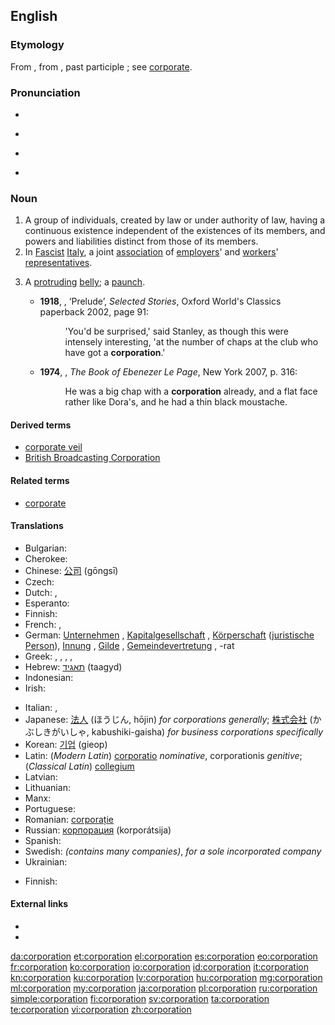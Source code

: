 {{wikipedia}}
==English==

===Etymology===
From {{etyl|LL.|en}} {{term|corporatio||assumption of a body}}, from {{etyl|la|en}} {{term|coporare|lang=la}}, past participle {{term|corporatus||to form into a body}}; see [[corporate]].

===Pronunciation===
* {{audio|en-us-corporation.ogg|Audio (US)}}

* {{rhymes|eɪʃən}}
* {{a|UK}} {{IPA|/ˈkɔːpəˈɹeɪʃən/}}
* {{a|US}} {{IPA|/ˌkɔɹpəˈɹeɪʃən/}}

===Noun===
{{en-noun}}

# A group of individuals, created by law or under authority of law, having a continuous existence independent of the existences of its members, and powers and liabilities distinct from those of its members.
# In [[Fascist]] [[Italy]], a joint [[association]] of [[employers]]' and [[workers]]' [[representatives]].
# {{context|slang}} A [[protruding]] [[belly]]; a [[paunch]].
#* '''1918''', {{w|Katherine Mansfield}}, ‘Prelude’, ''Selected Stories'', Oxford World's Classics paperback 2002, page 91:
#*: 'You'd be surprised,' said Stanley, as though this were intensely interesting, 'at the number of chaps at the club who have got a '''corporation'''.'
#* '''1974''', {{w|GB Edwards}}, ''The Book of Ebenezer Le Page'', New York 2007, p. 316:
#*: He was a big chap with a '''corporation''' already, and a flat face rather like Dora's, and he had a thin black moustache.

====Derived terms====
* [[corporate veil]]
* [[British Broadcasting Corporation]]

====Related terms====
* [[corporate]]

====Translations====
{{trans-top|company}}
* Bulgarian: {{t+|bg|корпорация|f}}
* Cherokee: {{t-|chr|ᎤᎾᏙᏢᎯ|tr=unadotlvhi|sc=Cher}}
* Chinese: [[公司]] (gōngsī)
* Czech: {{t+|cs|společnost|f}}
* Dutch: {{t+|nl|bedrijf|n}}, {{t+|nl|vennootschap|n}}
* Esperanto: {{t-|eo|korporacio}}
* Finnish: {{t+|fi|yhtiö}}
* French: {{t+|fr|corporation|f}}, {{t+|fr|société|f}}
* German: [[Unternehmen]] {{n}}, [[Kapitalgesellschaft]] {{f}}, [[Körperschaft]] {{f}} ([[juristische Person]]), [[Innung]] {{f}}, [[Gilde]] {{f}}, [[Gemeindevertretung]] {{f}}, -rat {{m}}
* Greek: {{t+|el|εταιρία|f|tr=etairía|sc=Grek}}, {{t+|el|οργανισμός|m|tr=organismós|sc=Grek}}, {{t+|el|συντεχνία|f|tr=syntechnía|sc=Grek}}, {{t+|el|σωματείο|n|tr=somateío|sc=Grek}}, {{t+|el|συνεταιρισμός|m|tr=synetairismós|sc=Grek}}
* Hebrew: [[תאגיד]] (taagyd) {{m}}
* Indonesian: {{t+|id|perusahaan}}
* Irish: {{t-|ga|corparáid|f}}
{{trans-mid}}
* Italian: {{t+|it|società|f}}, {{t+|it|corporazione|f}}
* Japanese: [[法人]] (ほうじん, hōjin) ''for corporations generally''; [[株式会社]] (かぶしきがいしゃ, kabushiki-gaisha) ''for business corporations specifically''
* Korean: [[기업]] (gieop)
* Latin: (''Modern Latin'') [[corporatio]] {{f}} ''nominative'', corporationis ''genitive''; (''Classical Latin'') [[collegium]] {{n}}
* Latvian: {{t-|lv|korporācija|f}}
* Lithuanian: {{t+|lt|korporacija|f}}
* Manx: {{t-|gv|cochorp|m}}
* Portuguese: {{t+|pt|corporação|f}}
* Romanian: [[corporație]] {{f}}
* Russian: [[корпорация]] (korporátsija) {{f}}
* Spanish: {{t+|es|corporación|f}}
* Swedish: {{t+|sv|koncern}} ''(contains many companies)'', {{t+|sv|aktiebolag}} ''for a sole incorporated company''
* Ukrainian: {{t+|uk|корпорація|f}}
{{trans-bottom}}

{{trans-top|Italian association}}
* Finnish: {{t+|fi|korporaatio}}
{{trans-mid}}
{{trans-bottom}}

====External links====
* {{R:Webster 1913}}
* {{R:Century 1911}}

[[da:corporation]]
[[et:corporation]]
[[el:corporation]]
[[es:corporation]]
[[eo:corporation]]
[[fr:corporation]]
[[ko:corporation]]
[[io:corporation]]
[[id:corporation]]
[[it:corporation]]
[[kn:corporation]]
[[ku:corporation]]
[[lv:corporation]]
[[hu:corporation]]
[[mg:corporation]]
[[ml:corporation]]
[[my:corporation]]
[[ja:corporation]]
[[pl:corporation]]
[[ru:corporation]]
[[simple:corporation]]
[[fi:corporation]]
[[sv:corporation]]
[[ta:corporation]]
[[te:corporation]]
[[vi:corporation]]
[[zh:corporation]]